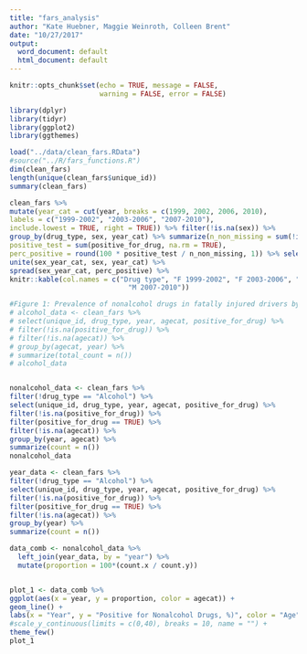 ```yaml
---
title: "fars_analysis"
author: "Kate Huebner, Maggie Weinroth, Colleen Brent"
date: "10/27/2017"
output:
  word_document: default
  html_document: default
---
```


```r
knitr::opts_chunk$set(echo = TRUE, message = FALSE,
                      warning = FALSE, error = FALSE)
```

```r
library(dplyr) 
library(tidyr) 
library(ggplot2)
library(ggthemes)
```

```r
load("../data/clean_fars.RData") 
#source("../R/fars_functions.R")
dim(clean_fars)
length(unique(clean_fars$unique_id))
summary(clean_fars)

```

```r
clean_fars %>%
mutate(year_cat = cut(year, breaks = c(1999, 2002, 2006, 2010),
labels = c("1999-2002", "2003-2006", "2007-2010"),
include.lowest = TRUE, right = TRUE)) %>% filter(!is.na(sex)) %>%
group_by(drug_type, sex, year_cat) %>% summarize(n_non_missing = sum(!is.na(positive_for_drug)),
positive_test = sum(positive_for_drug, na.rm = TRUE),
perc_positive = round(100 * positive_test / n_non_missing, 1)) %>% select(drug_type, sex, year_cat, perc_positive) %>%
unite(sex_year_cat, sex, year_cat) %>%
spread(sex_year_cat, perc_positive) %>%
knitr::kable(col.names = c("Drug type", "F 1999-2002", "F 2003-2006", "F 2007-2010", "M 1999-2002", "M 2003-2006",
                             "M 2007-2010"))
```

```r
#Figure 1: Prevalence of nonalcohol drugs in fatally injured drivers by year and age group
# alcohol_data <- clean_fars %>%
# select(unique_id, drug_type, year, agecat, positive_for_drug) %>%
# filter(!is.na(positive_for_drug)) %>%
# filter(!is.na(agecat)) %>%
# group_by(agecat, year) %>%
# summarize(total_count = n())
# alcohol_data


nonalcohol_data <- clean_fars %>%
filter(!drug_type == "Alcohol") %>%
select(unique_id, drug_type, year, agecat, positive_for_drug) %>%
filter(!is.na(positive_for_drug)) %>%
filter(positive_for_drug == TRUE) %>%
filter(!is.na(agecat)) %>%
group_by(year, agecat) %>%
summarize(count = n())
nonalcohol_data

year_data <- clean_fars %>%
filter(!drug_type == "Alcohol") %>%
select(unique_id, drug_type, year, agecat, positive_for_drug) %>%
filter(!is.na(positive_for_drug)) %>%
filter(positive_for_drug == TRUE) %>%
filter(!is.na(agecat)) %>%
group_by(year) %>%
summarize(count = n())

data_comb <- nonalcohol_data %>% 
  left_join(year_data, by = "year") %>% 
  mutate(proportion = 100*(count.x / count.y))


plot_1 <- data_comb %>%
ggplot(aes(x = year, y = proportion, color = agecat)) +
geom_line() +
labs(x = "Year", y = "Positive for Nonalcohol Drugs, %)", color = "Age") +
#scale_y_continuous(limits = c(0,40), breaks = 10, name = "") +
theme_few()
plot_1


```


